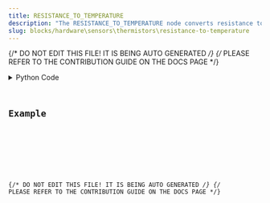 ```yaml
---
title: RESISTANCE_TO_TEMPERATURE
description: "The RESISTANCE_TO_TEMPERATURE node converts resistance to temperature."
slug: blocks/hardware\sensors\thermistors\resistance-to-temperature
---
```


{/* DO NOT EDIT THIS FILE! IT IS BEING AUTO GENERATED */}
{/* PLEASE REFER TO THE CONTRIBUTION GUIDE ON THE DOCS PAGE */}


<PythonDocsDisplay docstring={docstring} />
<details>
<summary>Python Code</summary>



<Code code={pythonCode} lang="py" wrap theme="dracula" />

[Find this Flojoy Block on GitHub](https://github.com/flojoy-ai/blocks/blob/main/blocks/HARDWARE\SENSORS\THERMISTORS\RESISTANCE_TO_TEMPERATURE/RESISTANCE_TO_TEMPERATURE.py)

</details>

## Example


<GetHelpWidget />


<AppDisplay app={app} blockName="RESISTANCE_TO_TEMPERATURE" client:visible />


<Example />

{/* DO NOT EDIT THIS FILE! IT IS BEING AUTO GENERATED */}
{/* PLEASE REFER TO THE CONTRIBUTION GUIDE ON THE DOCS PAGE */}
